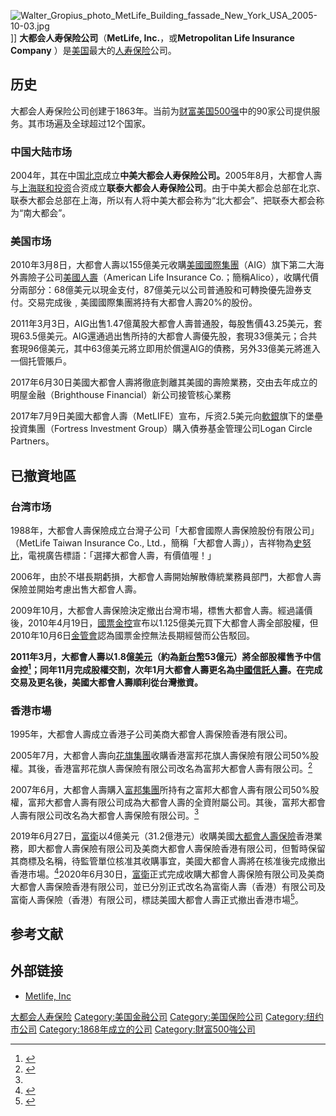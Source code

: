 {{Infobox company
| company_name     = 大都会人寿保险公司<br />MetLife Inc.
| company_logo     = MetLife logo.svg
| company_type     = [[上市公司|上市公司]]
| traded_as        = {{NYSE|MET}}<br />[[S&P_500|S&P 500 Component]]
| foundation       = {{start date and age|1868}}
| location         = {{USA}}[[纽约|纽约]]
| chairman         = {{tsl|en|Steven A. Kandarian|Steven A. Kandarian}}
| president        = {{tsl|en|Steven A. Kandarian|Steven A. Kandarian}}
| CEO              = {{tsl|en|Steven A. Kandarian|Steven A. Kandarian}}
| industry         = [[金融服務|金融服務]] 
| products         = [[保险|保险]]、[[年金|年金]]、[[員工福利|員工福利]]、[[银行|银行]]
| revenue = {{increase}} 679.41亿美元 {{small|(2018年)<ref name=“10-K”>{{cite web |url=https://last10k.com/sec-filings/met#link_fullReport |title=Metlife, Inc. 2018 Annual Report (Form 10-K) |date=February 2019 |publisher=[[U.S._Securities_and_Exchange_Commission|U.S. Securities and Exchange Commission]] |website=last10k.com |accessdate=2020-03-14 |archive-date=2019-12-08 |archive-url=https://web.archive.org/web/20191208073615/https://last10k.com/sec-filings/met#link_fullReport |dead-url=no }}</ref>}}
| operating_income = {{increase}} 63.07亿美元 {{small|(2018年)<ref name=“10-K” />}}
| net_income = {{increase}} 51.23亿美元 {{small|(2018年)<ref name=“10-K” />}}
| assets = {{decrease}} 6,875.38亿美元 {{small|(2018年)<ref name=“10-K” />}}
| equity = {{decrease}} 527.41亿美元 {{small|(2018年)<ref name=“10-K” />}}
| num_employees = 48,000 {{small|(2018年10月)<ref name=“10-K” />}}
| homepage         = https://www.metlife.com/
| mascot           = 
}}
[[File:Walter_Gropius_photo_MetLife_Building_fassade_New_York_USA_2005-10-03.jpg|thumb]]]]
'''大都会人寿保险公司'''（'''MetLife, Inc.'''，或'''Metropolitan Life Insurance Company''' {{nyse|MET}}）是[[美国|美国]]最大的[[人寿保险|人寿保险]]公司。

==历史==
大都会人寿保险公司创建于1863年。当前为[[财富美国500强|财富美国500强]]中的90家公司提供服务。其市场遍及全球超过12个国家。

===中国大陆市场===
2004年，其在中国[[北京|北京]]成立'''中美大都会人寿保险公司。'''2005年8月，大都會人壽与[[上海|上海]][[联和投资|联和投资]]合资成立'''联泰大都会人寿保险公司'''。由于中美大都会总部在北京、联泰大都会总部在上海，所以有人将中美大都会称为“北大都会”、把联泰大都会称为“南大都会”。

===美国市场===
2010年3月8日，大都會人壽以155億美元收購[[美國國際集團|美國國際集團]]（AIG）旗下第二大海外壽險子公司[[美國人壽|美國人壽]]（American Life Insurance Co.；簡稱Alico），收購代價分兩部分：68億美元以現金支付，87億美元以公司普通股和可轉換優先證券支付。交易完成後﹐美國國際集團將持有大都會人壽20%的股份。

2011年3月3日，AIG出售1.47億萬股大都會人壽普通股，每股售價43.25美元，套現63.5億美元。AIG還通過出售所持的大都會人壽優先股，套現33億美元；合共套現96億美元，其中63億美元將立即用於償還AIG的債務，另外33億美元將進入一個托管賬戶。

2017年6月30日美國大都會人壽將徹底剝離其美國的壽險業務，交由去年成立的明屋金融（Brighthouse Financial）新公司接管核心業務

2017年7月9日美國大都會人壽（MetLIFE）宣布，斥资2.5美元向[[軟銀|軟銀]]旗下的堡壘投資集團（Fortress Investment Group）購入債券基金管理公司Logan Circle Partners。

==已撤資地區==
===台湾市场===
1988年，大都會人壽保險成立台灣子公司「大都會國際人壽保險股份有限公司」（MetLife Taiwan Insurance Co., Ltd.，簡稱「大都會人壽」），吉祥物為[[史努比|史努比]]，電視廣告標語：「選擇大都會人壽，有價值喔！」

2006年，由於不堪長期虧損，大都會人壽開始解散傳統業務員部門，大都會人壽保險並開始考慮出售大都會人壽。

2009年10月，大都會人壽保險決定撤出台灣市場，標售大都會人壽。經過議價後，2010年4月19日，[[國票金控|國票金控]]宣布以1.125億美元買下大都會人壽全部股權，但2010年10月6日[[金管會|金管會]]認為國票金控無法長期經營而公告駁回。

'''2011年3月，大都會人壽以1.8億[[美元|美元]]（約為[[新台幣|新台幣]]53億元）將全部股權售予中信金控<ref>{{cite news| author=陳雲上| title=金控整併潮再起 金融股加溫　中信金併大都會 掀熱潮| accessdate=2013-01-28| newspaper=聯合晚報| date=2011-03-29}}</ref>；同年11月完成股權交割，次年1月大都會人壽更名為[[中國信託人壽|中國信託人壽]]。在完成交易及更名後，美國大都會人壽順利從台灣撤資。'''

===香港市場===
1995年，大都會人壽成立香港子公司美商大都會人壽保險香港有限公司。

2005年7月，大都會人壽向[[花旗集團|花旗集團]]收購香港富邦花旗人壽保險有限公司50%股權。其後，香港富邦花旗人壽保險有限公司改名為富邦大都會人壽有限公司。<ref name=metlifehk>{{Cite web |url=https://www.metlife.com.hk/cn/customer/about-us/metlife-in-hk.html |title=大都會人壽在香港 |access-date=2019-12-12 |archive-date=2020-04-23 |archive-url=https://web.archive.org/web/20200423115730/https://www.metlife.com.hk/cn/customer/about-us/metlife-in-hk.html |dead-url=yes }}</ref>

2007年6月，大都會人壽購入[[富邦集團|富邦集團]]所持有之富邦大都會人壽有限公司50%股權，富邦大都會人壽有限公司成為大都會人壽的全資附屬公司。其後，富邦大都會人壽有限公司改名為大都會人壽保險有限公司。<ref name=metlifehk/>

2019年6月27日，[[富衛|富衛]]以4億美元（31.2億港元）收購美國[[大都會人壽保險|大都會人壽保險]]香港業務，即大都會人壽保險有限公司及美商大都會人壽保險香港有限公司，但暫時保留其商標及名稱，待監管單位核准其收購事宜，美國大都會人壽將在核准後完成撤出香港市場。<ref>{{cite web|url= https://www.metlife.com.hk/content/dam/refresh/hong_kong/en/assets/pdf/Customer-Notification_CN.pdf|title= 關於富衛控股有限公司（「富衛」）於2019年6月28日宣佈達成協議，收購 MetLife, Inc.全資附屬公司 ─ 大都會人壽保險有限公司及美商大都會人壽保險香港有限公司|publisher= 香港大都會人壽|date= 2019-06-28|access-date= 2020-03-01|archive-date= 2020-04-23|archive-url= https://web.archive.org/web/20200423115734/https://www.metlife.com.hk/content/dam/refresh/hong_kong/en/assets/pdf/Customer-Notification_CN.pdf|dead-url= yes}}</ref>2020年6月30日，[[富衛|富衛]]正式完成收購大都會人壽保險有限公司及美商大都會人壽保險香港有限公司，並已分別正式改名為富衛人壽（香港）有限公司及富衛人壽保險（香港）有限公司，標誌美國大都會人壽正式撤出香港市場<ref>{{cite web|url=https://www.fwdlife.hk/pdf/home/cus-notification_tc.pdf|title=富衛人壽：客戶通知 - 控股股東變更後之公司名稱更改|publisher=富衛人壽|date=2020-09-28|access-date=2021-01-17|archive-date=2020-10-29|archive-url=https://web.archive.org/web/20201029083550/https://www.fwdlife.hk/pdf/home/cus-notification_tc.pdf|dead-url=no}}</ref>。

== 参考文献 ==
{{reflist}}

== 外部链接 ==
*[https://www.metlife.com/ Metlife, Inc]{{Wayback|url=https://www.metlife.com/ |date=20170208032925 }}

{{50 largest US banks}}
{{主要保险公司}}
{{Authority control}}
[[Category:大都会人寿保险|]]
[[Category:美国金融公司|Category:美国金融公司]]
[[Category:美国保险公司|Category:美国保险公司]]
[[Category:纽约市公司|Category:纽约市公司]]
[[Category:1868年成立的公司|Category:1868年成立的公司]]
[[Category:財富500強公司|Category:財富500強公司]]